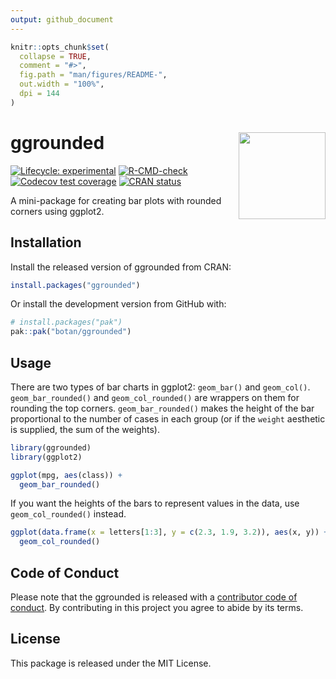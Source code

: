 ```yaml
---
output: github_document
---
```


<!-- README.md is generated from README.Rmd. Please edit that file -->

```r
knitr::opts_chunk$set(
  collapse = TRUE,
  comment = "#>",
  fig.path = "man/figures/README-",
  out.width = "100%",
  dpi = 144
)
```

# ggrounded <a href="https://botan.github.io/ggrounded/"><img src="man/figures/logo.png" align="right" height="139" /></a>

<!-- badges: start -->

[![Lifecycle: experimental](https://img.shields.io/badge/lifecycle-experimental-orange.svg)](https://lifecycle.r-lib.org/articles/stages.html#experimental)
[![R-CMD-check](https://github.com/botan/ggrounded/actions/workflows/R-CMD-check.yaml/badge.svg)](https://github.com/botan/ggrounded/actions/workflows/R-CMD-check.yaml)
[![Codecov test coverage](https://codecov.io/gh/botan/ggrounded/branch/main/graph/badge.svg)](https://app.codecov.io/gh/botan/ggrounded?branch=main)
[![CRAN status](https://www.r-pkg.org/badges/version/ggrounded)](https://CRAN.R-project.org/package=ggrounded)
<!-- badges: end -->

A mini-package for creating bar plots with rounded corners using ggplot2.

## Installation

Install the released version of ggrounded from CRAN:

```r
install.packages("ggrounded")
```

Or install the development version from GitHub with:

```r
# install.packages("pak")
pak::pak("botan/ggrounded")
```

## Usage

There are two types of bar charts in ggplot2: `geom_bar()` and `geom_col()`. `geom_bar_rounded()` and `geom_col_rounded()` are wrappers on them for rounding the top corners. `geom_bar_rounded()` makes the height of the bar proportional to the number of cases in each group (or if the `weight` aesthetic is supplied, the sum of the weights). 

```r
library(ggrounded)
library(ggplot2)

ggplot(mpg, aes(class)) +
  geom_bar_rounded()
```

 If you want the heights of the bars to represent values in the data, use `geom_col_rounded()` instead.

```r
ggplot(data.frame(x = letters[1:3], y = c(2.3, 1.9, 3.2)), aes(x, y)) +
  geom_col_rounded()
```

## Code of Conduct

Please note that the ggrounded is released with a [contributor code of conduct](https://www.contributor-covenant.org/version/2/1/code_of_conduct.html). By contributing in this project you agree to abide by its terms.

## License

This package is released under the MIT License.

